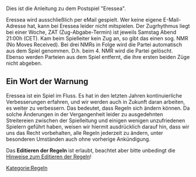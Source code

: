 Dies ist die Anleitung zu dem Postspiel "Eressea".

Eressea wird ausschließlich per eMail gespielt. Wer keine eigene E-Mail-Adresse hat, kann bei Eressea leider nicht mitspielen. Der Zugrhythmus liegt bei einer Woche, ZAT (Zug-Abgabe-Termin) ist jeweils Samstag Abend 21:00h (CET). Kam beim Spielleiter kein Zug an, so gibt das einen sog. NMR (No Moves Received). Bei drei NMRs in Folge wird die Partei automatisch aus dem Spiel genommen. D.h. beim 4. NMR wird die Partei gelöscht. Ebenso werden Parteien aus dem Spiel entfernt, die ihre ersten beiden Züge nicht abgeben.

== Ein Wort der Warnung ==

Eressea ist ein Spiel im Fluss. Es hat in den letzten Jahren kontinuierliche Verbesserungen erfahren, und wir werden auch in Zukunft daran arbeiten, es weiter zu verbessern. Das bedeutet, dass Regeln sich ändern können. Da solche Änderungen in der Vergangenheit leider zu ausgedehnten Streitereien zwischen der Spielleitung und einigen wenigen unzufriedenen Spielern geführt haben, weisen wir hiermit ausdrücklich darauf hin, dass wir uns das Recht vorbehalten, alle Regeln jederzeit zu ändern, unter besonderen Umständen auch ohne vorherige Ankündigung.

Das '''Editieren der Regeln''' ist erlaubt, beachtet aber bitte unbedingt die [[Eressea:Mitmachen|Hinweise zum Editieren der Regeln]]!

{{weiter|link=Einleitung}}

[[Kategorie:Regeln]]